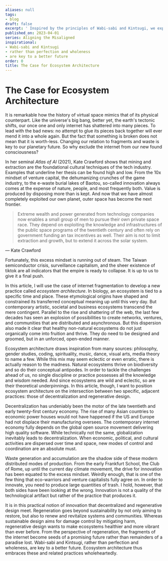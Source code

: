 ```yaml
---
aliases: null
tags:
- blog
draft: false
excerpt: ' Inspired by the principles of Wabi-sabi and Kintsugi, we explore the transformative potential of embracing fragmentation in the digital and physical realms. As the  internet splinters, we find value not in the pursuit of an unattainable wholeness but in the beauty of brokenness. This article introduces the concept of ecosystem architecture: a practice drawing from diverse disciplines to design resilient, decentralized networks that thrive on biodiversity. By reimagining innovation through the lens of regeneration and decentralization, we position the fragments of our world as seeds of a more vibrant and sustainable future, challenging us to rethink our relationship with the digital and natural environments.'
published_on: 2023-04-01
series: Aligning the Misaligned
inspirational:
- Wabi-sabi and Kintsugi
- rather than perfection and wholeness
- are key to a better future
order: 0
title: The Case for Ecosystem Architecture
---
```


# The Case for Ecosystem Architecture

It is remarkable how the history of virtual space mimics that of its physical counterpart. Like the universe's big bang, better yet, the earth's tectonic shifts, our once one and only internet has shattered into many pieces. To lead with the bad news: no attempt to glue its pieces back together will ever mend it into a whole again. But the fact that something is broken does not mean that it is worth-less. Changing our relation to fragments and waste is key to our planetary future. So why exclude the internet from our new found consciousness?

In her seminal *Atlas of AI* (2021), Kate Crawford shows that mining and extraction are the foundational cultural techniques of the tech industry. Examples that underline her thesis can be found high and low. From the 10x mindset of venture capital, the dehumanizing crunches of the game industry, to the e-waste burial lakes of Baotou, so-called innovation always comes at the expense of nature, people, and most frequently both. Value is produced by disposing more than is kept. And now that we have almost completely exploited our own planet, outer space has become the next frontier.

 > 
 > Extreme wealth and power generated from technology companies now enables a small group of men to pursue their own private space race. They depend on exploiting the knowledge and infrastructures of the public space programs of the twentieth century and often rely on government funding an tax incentives as well. Their aim is not to limit extraction and growth, but to extend it across the solar system.

— Kate Crawford

Fortunately, this excess mindset is running out of steam. The Taiwan semiconductor crisis, surveillance capitalism, and the sheer existence of tiktok are all indicators that the empire is ready to collapse. It is up to us to give it a final push.

In this article, I will use the case of internet fragmentation to develop a new practice called *ecosystem architecture*. In biology, an ecosystem is tied to a specific time and place. These etymological origins have shaped and constrained its transferred conceptual meaning up until this very day. But contemporary artistic, societal and business ecosystems transcend the mere contingent. Parallel to the rise and shattering of the web, the last few decades has seen an explosion of possibilities to create networks, ventures, and communities that are distributed and asynchronous. But this dispersion also made it clear that healthy non-natural ecosystems do not just organically come into fruition and thrive. They do need to be designed and groomed, but in an unforced, open-ended manner.

Ecosystem architecture draws inspiration from many sources: philosophy, gender studies, coding, spirituality, music, dance, visual arts, media theory to name a few. While this mix may seem eclectic or even erratic, there is actually reason to the madness. Natural ecosystems thrive on biodiversity and so do their conceptual antipodes. In order to tackle the challenges ahead of us, no single discipline or practice possesses all the knowledge and wisdom needed. And since ecosystems are wild and eclectic, so are their theoretical underpinnings. In this article, though, I want to position ecosystem architecture on the intersection between two specific, adjacent practices: those of decentralization and regenerative design.

Decentralization has undeniably been the motor of the late twentieth and early twenty-first century economy. The rise of many Asian countries to economic power houses would not have happened if the US and Europe had not displace their manufacturing oversees. The contemporary internet economy fully depends on the global open source movement delivering high quality software. While technically not the same, globalization inevitably leads to decentralization. When economic, political, and cultural activities are dispersed over time and space, new modes of control and coordination are an absolute must.

Waste generation and accumulation are the shadow side of these modern distributed modes of production. From the early Frankfurt School, the Club of Rome, up until the current day climate movement, the drive for innovation has been equated to the excess mindset. Weirdly enough, that is one of the few thing that eco-warriors and venture capitalists fully agree on. In order to innovate, you need to produce large quantities of trash. I hold, however, that both sides have been looking at the wrong. Innovation is not a quality of the technological artifact but rather of the practice that produces it. 

It is in this practical notion of innovation that decentralized and regenerative design meet. Regeneration goes beyond sustainability by not only aiming to restore, but also to renew and revitalize systems and communities. Whereas sustainable design aims for damage control by mitigating harm, regenerative design wants to make ecosystems healthier and more vibrant than ever before. From the perspective of regeneration, the fragments of the internet become seeds of a promising future rather than remainders of a paradise lost. Wabi-sabi and Kintsugi, rather than perfection and wholeness, are key to a better future. Ecosystem architecture thus embraces these and related practices wholeheartedly.
